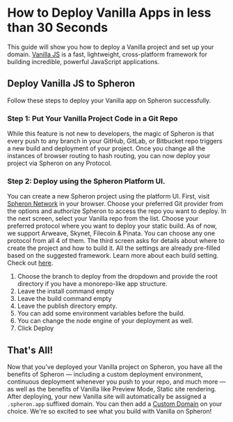 
# How to Deploy Vanilla Apps in less than 30 Seconds

This guide will show you how to deploy a Vanilla project and set up your domain.
[Vanilla JS](http://vanilla-js.com/) is a fast, lightweight, cross-platform framework for building incredible, powerful JavaScript applications.

## Deploy Vanilla JS to Spheron

Follow these steps to deploy your Vanilla app on Spheron successfully.

### Step 1: Put Your Vanilla Project Code in a Git Repo

While this feature is not new to developers, the magic of Spheron is that every push to any branch in your GitHub, GitLab, or Bitbucket repo triggers a new build and deployment of your project.
Once you change all the instances of browser routing to hash routing, you can now deploy your project via Spheron on any Protocol.

### Step 2: Deploy using the Spheron Platform UI.

You can create a new Spheron project using the platform UI. First, visit [Spheron Network](https://app.spheron.network/) in your browser.
Choose your preferred Git provider from the options and authorize Spheron to access the repo you want to deploy.
In the next screen, select your Vanilla repo from the list.
Choose your preferred protocol where you want to deploy your static build. As of now, we support Arweave, Skynet, Filecoin & Pinata. You can choose any one protocol from all 4 of them.
The third screen asks for details about where to create the project and how to build it. All the settings are already pre-filled based on the suggested framework. Learn more about each build setting. Check out [here](https://docs.spheron.network/deployments/get-started#configuring-the-deployment).

1. Choose the branch to deploy from the dropdown and provide the root directory if you have a monorepo-like app structure.
2. Leave the install command empty
3. Leave the build command empty
4. Leave the publish directory empty.
5. You can add some environment variables before the build.
6. You can change the node engine of your deployment as well.
7. Click Deploy

## That's All!

Now that you've deployed your Vanilla project on Spheron, you have all the benefits of Spheron — including a custom deployment environment, continuous deployment whenever you push to your repo, and much more — as well as the benefits of Vanilla like Preview Mode, Static site rendering.
After deploying, your new Vanilla site will automatically be assigned a `.spheron.app` suffixed domain. You can then add a [Custom Domain](https://docs.spheron.network/domain-and-https/centralized-domain/attach-domain) on your choice.
We're so excited to see what you build with Vanilla on Spheron!

<Navigation name="Deploy Vanilla App" />
